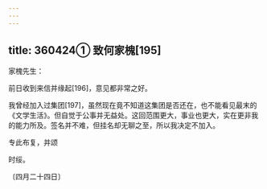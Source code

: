 ```yaml
---
---
---
```

title: 360424① 致何家槐[195]
---




家槐先生：

前日收到来信并缘起[196]，意见都非常之好。

我曾经加入过集团[197]，虽然现在竟不知道这集团是否还在，也不能看见最末的《文学生活》。但自觉于公事并无益处。这回范围更大，事业也更大，实在更非我的能力所及。签名并不难，但挂名却无聊之至，所以我决定不加入。

专此布复，并颂

时绥。

〔四月二十四日〕